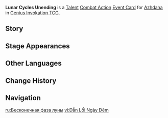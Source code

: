 {{Genius Invokation TCG Infobox
|id = 226022
|image = Lunar Cycles Unending Event Card.png
|type = Event Card
|group = Talent;Combat Action
|character = Azhdaha
|skill = 
|effect = '''Combat Action''': When your active character is '''Azhdaha''', play this card on them. Attach '''Stone Facets: Elemental Crystallization''' to Azhdaha, then create 1 Elemental Die for each Elemental Type your characters have.<br><br>'''Stone Facets: Elemental Crystallization'''<br>'''After this character takes {{color|Cryo}}/{{color|Hydro}}/{{color|Pyro}}/{{color|Electro}} DMG:''' If this character currently has not absorbed the power of this element, remove this effect, and then this character performs '''Elemental Absorption'''.
|matching = 2
|element = 
|source1 = Achieve victory within 5 Rounds in [[Genius Invokation TCG/Stage/Sneku/Azhdaha's Wrath|Azhdaha's Wrath]]
|source2 = Win with less than 2 characters defeated in [[Genius Invokation TCG/Stage/Sneku/Azhdaha's Wrath|Azhdaha's Wrath]]
}}
'''Lunar Cycles Unending''' is a [[Talent Card|Talent]] [[Combat Action Card|Combat Action]] [[Event Card]] for [[Azhdaha (Character Card)|Azhdaha]] in [[Genius Invokation TCG]].

==Story==
{{Description|"Today is the day... We settle this now!"|title=Azhdaha: Lunar Cycles Unending}}

==Stage Appearances==
{{Genius Invokation TCG Stage Appearances}}

==Other Languages==
{{Other Languages
|en      = Lunar Cycles Unending
|zhs     = 晦朔千引
|zhs_rm  = 
|zht     = 晦朔千引
|zht_rm  = 
|zh_tl   = 
|ja      = 朝夕の千引
|ja_rm   = Asayuu no Sen'in{{Assumed}}
|ja_tl   = 
|ko      = 끝없는 회삭
|ko_rm   = 
|ko_tl   = 
|es      = Ciclo interminable
|es_tl   = Interminable Cycle
|fr      = Cycle interminable
|fr_tl   = Unending Cycle
|ru      = Бесконечная фаза луны
|ru_tl   = 
|th      = Lunar Cycles Unending
|vi      = Dẫn Lối Ngày Đêm
|vi_tl   = 
|de      = Unendlicher Mondzyklus
|de_tl   = Unending Lunar Cycles
|id      = Lunar Cycles Unending
|pt      = Ciclo Interminável
|pt_tl   = 
|tr      = Sonsuz Ay Döngüsü
|tr_tl   = 
|it      = Sempiterni cicli lunari
|it_tl   = 
}}

==Change History==
{{Change History|4.3}}

==Navigation==
{{Genius Invokation TCG Navbox|Event Card}}

[[ru:Бесконечная фаза луны]]
[[vi:Dẫn Lối Ngày Đêm]]